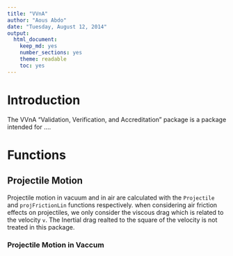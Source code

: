 ```yaml
---
title: "VVnA"
author: "Aous Abdo"
date: "Tuesday, August 12, 2014"
output:
  html_document:
    keep_md: yes
    number_sections: yes
    theme: readable
    toc: yes
---
```

# Introduction
 
The VVnA "Validation, Verification, and Accreditation" package is a package intended 
for ....

# Functions
## Projectile Motion
Projectile motion in vacuum and in air are calculated with the `Projectile` and `projFrictionLin` functions respectively. when considering air friction effects on projectiles, we only consider the viscous drag which is related to the 
velocity `v`. The Inertial drag realted to the square of the velocity is not treated in this package. 

### Projectile Motion in Vaccum
